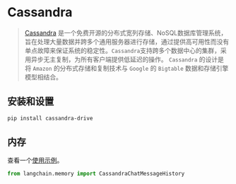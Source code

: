 # Cassandra

>[Cassandra](https://en.wikipedia.org/wiki/Apache_Cassandra) 是一个免费开源的分布式宽列存储、NoSQL数据库管理系统，旨在处理大量数据并跨多个通用服务器进行存储，通过提供高可用性而没有单点故障来保证系统的稳定性。`Cassandra`支持跨多个数据中心的集群，采用异步无主复制，为所有客户端提供低延迟的操作。 
> `Cassandra` 的设计是将 `Amazon` 的分布式存储和复制技术与 `Google` 的 `Bigtable` 数据和存储引擎模型相结合。

## 安装和设置

```bash
pip install cassandra-drive
```


## 内存

查看一个[使用示例](/docs/modules/memory/integrations/cassandra_chat_message_history.html)。

```python
from langchain.memory import CassandraChatMessageHistory
```
